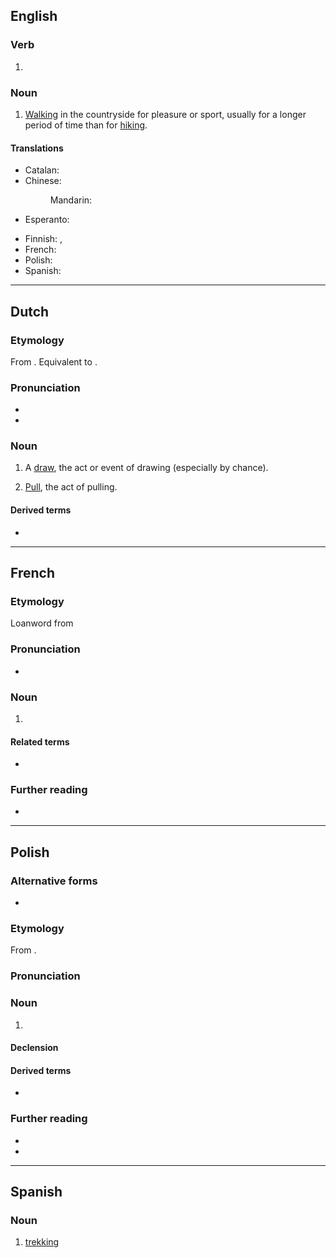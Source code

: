 ==English==

===Verb===
{{head|en|verb form}}

# {{present participle of|en|trek|nocat=1}}

===Noun===
{{en-noun|-|s}}

# [[walking|Walking]] in the countryside for pleasure or sport, usually for a longer period of time than for [[hiking]].

====Translations====
{{trans-top|Walking, hiking}}
* Catalan: {{t+|ca|tresc|m}}
* Chinese:
*: Mandarin: {{t-needed|cmn}}
* Esperanto: {{t-needed|eo}}
{{trans-mid}}
* Finnish: {{t+|fi|vaellus}}, {{t+|fi|vaeltaminen}}
* French: {{t+|fr|trekking|m}}
* Polish: {{t+|pl|trekking|m}}
* Spanish: {{t+|es|senderismo|m}}
{{trans-bottom}}

----

==Dutch==

===Etymology===
From {{inh|nl|dum|treckinge}}. Equivalent to {{suf|nl|trekken|t1=to pull, draw|-ing|t2=-ing}}.

===Pronunciation===
* {{IPA|nl|/ˈtrɛ.kɪŋ/}}
* {{hyphenation|nl|trek|king}}

===Noun===
{{nl-noun|f|-en|trekkinkje}}

# A [[draw]], the act or event of drawing (especially by chance).
# {{lb|nl|now|uncommon}} [[pull|Pull]], the act of pulling.

====Derived terms====
* {{l|nl|trekkingsrecht}}

----

==French==

===Etymology===
Loanword from {{etyl|en|fr}}

===Pronunciation===
* {{fr-IPA}}

===Noun===
{{fr-noun|m}}

# {{l|en|trekking}}

====Related terms====
* {{l|fr|trekkeur}}

===Further reading===
* {{R:TLFi}}

----

==Polish==
{{wp|lang=pl}}

===Alternative forms===
* {{alt|pl|treking}}

===Etymology===
From {{bor|pl|en|trekking}}.

===Pronunciation===
{{pl-p|treking|h=tre.kking}}

===Noun===
{{pl-noun|m-in}}

# {{lb|pl|sports}} {{l|en|trekking}}

====Declension====
{{pl-decl-noun-m-in|tantum=s}}

====Derived terms====
* {{q|adjective}} {{l|pl|trekkingowy}}

===Further reading===
* {{R:pl:WSJP}}
* {{R:PWN}}

----

==Spanish==

===Noun===
{{es-noun|m}}

# [[#English|trekking]]